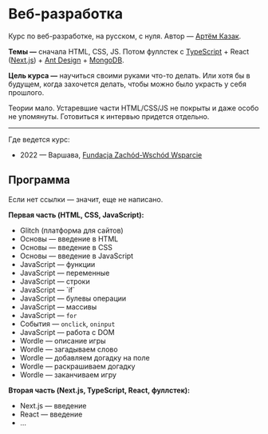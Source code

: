 
# Веб-разработка

Курс по веб-разработке, на русском, с нуля. Автор — [Артём Казак](https://artyom.me).

**Темы —** сначала HTML, CSS, JS. Потом фуллстек с [TypeScript](https://www.typescriptlang.org/) + React ([Next.js](https://nextjs.org/)) + [Ant Design](https://ant.design/) + [MongoDB](https://www.mongodb.com/).

**Цель курса —** научиться своими руками что-то делать. Или хотя бы в будущем, когда захочется делать, чтобы можно было украсть у себя прошлого.

<p><span className="small text-muted">Теории мало. Устаревшие части HTML/CSS/JS не покрыты и даже особо не упомянуты. Готовиться к интервью придется отдельно.</span></p>

---

Где ведется курс:

* 2022 — Варшава, [Fundacja Zachód-Wschód Wsparcie](https://fzww.pl/)

## Программа

Если нет ссылки — значит, еще не написано.

**Первая часть (HTML, CSS, JavaScript):**

* <Link href="/glitch"><a>Glitch (платформа для сайтов)</a></Link>
* <Link href="/basics/1"><a>Основы — введение в HTML</a></Link>
* <Link href="/basics/2"><a>Основы — введение в CSS</a></Link>
* Основы — введение в JavaScript
* JavaScript — функции
* JavaScript — переменные
* JavaScript — строки
* <Link href="/js/if"><a>JavaScript — `if`</a></Link>
* JavaScript — булевы операции
* JavaScript — массивы
* JavaScript — `for`
* События — `onclick`, `oninput`
* JavaScript — работа с DOM
* Wordle — описание игры
* Wordle — загадываем слово
* Wordle — добавляем догадку на поле
* Wordle — раскрашиваем догадку
* Wordle — заканчиваем игру

**Вторая часть (Next.js, TypeScript, React, фуллстек):**

* Next.js — введение
* React — введение
* ...
